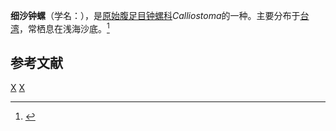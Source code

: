 {{Speciesbox
| taxon = Calliostoma aculeatus
| binomial_authority = Sowerby, 1912
}}
'''细沙钟螺'''（学名：''{{lang|la|Calliostoma aculeatus}}''），是[[原始腹足目|原始腹足目]][[钟螺科|钟螺科]]''Calliostoma''的一种。主要分布于[[台湾|台湾]]，常栖息在浅海沙底。<ref>{{cite web|url=http://shell.sinica.edu.tw/chinese/shellbase_detail.php?science_no=2961|title=国际贝库：细沙钟螺|publisher=台湾贝类资料库|accessdate=2009-08-11}}</ref>

== 参考文献 ==
{{reflist}}

{{Taxonbar}}
[[Category:1912年描述的动物|X]]
[[Category:钟螺属|X]]